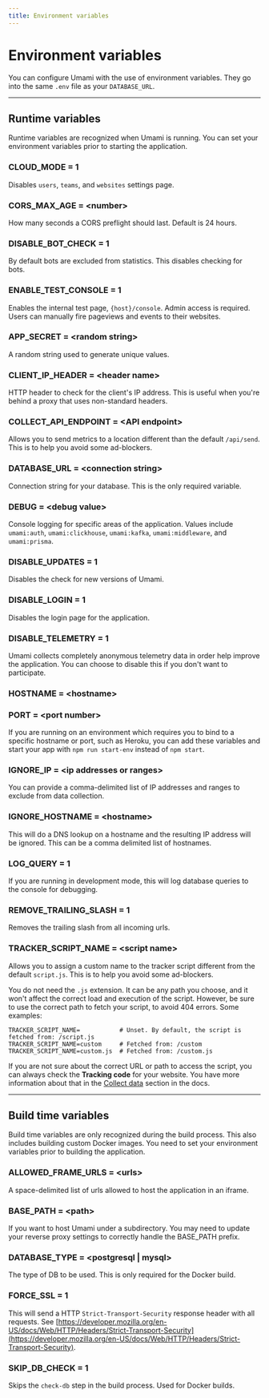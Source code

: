 ```yaml
---
title: Environment variables
---
```


# Environment variables

You can configure Umami with the use of environment variables. They go into the same `.env` file as your `DATABASE_URL`.

---

## Runtime variables

Runtime variables are recognized when Umami is running. You can set your environment variables prior to starting the application.

### CLOUD_MODE = 1

Disables `users`, `teams`, and `websites` settings page.

### CORS_MAX_AGE = &lt;number&gt;

How many seconds a CORS preflight should last. Default is 24 hours.

### DISABLE_BOT_CHECK = 1

By default bots are excluded from statistics. This disables checking for bots.

### ENABLE_TEST_CONSOLE = 1

Enables the internal test page, `{host}/console`. Admin access is required. Users can manually fire pageviews and events to their websites.

### APP_SECRET = &lt;random string&gt;

A random string used to generate unique values.

### CLIENT_IP_HEADER = &lt;header name&gt;

HTTP header to check for the client's IP address. This is useful when you're
behind a proxy that uses non-standard headers.

### COLLECT_API_ENDPOINT = &lt;API endpoint&gt;

Allows you to send metrics to a location different than the default `/api/send`. This is to help you avoid some ad-blockers.

### DATABASE_URL = &lt;connection string&gt;

Connection string for your database. This is the only required variable.

### DEBUG = &lt;debug value&gt;

Console logging for specific areas of the application. Values include `umami:auth`, `umami:clickhouse`, `umami:kafka`, `umami:middleware`, and `umami:prisma`.

### DISABLE_UPDATES = 1

Disables the check for new versions of Umami.

### DISABLE_LOGIN = 1

Disables the login page for the application.

### DISABLE_TELEMETRY = 1

Umami collects completely anonymous telemetry data in order help improve the application. You can choose to disable this if you don't want to participate.

### HOSTNAME = &lt;hostname&gt;

### PORT = &lt;port number&gt;

If you are running on an environment which requires you to bind to a specific hostname or port, such as Heroku, you can add
these variables and start your app with `npm run start-env` instead of `npm start`.

### IGNORE_IP = &lt;ip addresses or ranges&gt;

You can provide a comma-delimited list of IP addresses and ranges to exclude from data collection.

### IGNORE_HOSTNAME = &lt;hostname&gt;

This will do a DNS lookup on a hostname and the resulting IP address will be ignored. This can be a comma delimited list of hostnames.

### LOG_QUERY = 1

If you are running in development mode, this will log database queries to the console for debugging.

### REMOVE_TRAILING_SLASH = 1

Removes the trailing slash from all incoming urls.

### TRACKER_SCRIPT_NAME = &lt;script name&gt;

Allows you to assign a custom name to the tracker script different from the default `script.js`. This is to help you avoid some ad-blockers.

You do not need the `.js` extension. It can be any path you choose, and it won't affect the correct load and execution of the script. However, be sure to use the correct path to fetch your script, to avoid 404 errors. Some examples:

```
TRACKER_SCRIPT_NAME=           # Unset. By default, the script is fetched from: /script.js
TRACKER_SCRIPT_NAME=custom     # Fetched from: /custom
TRACKER_SCRIPT_NAME=custom.js  # Fetched from: /custom.js
```

If you are not sure about the correct URL or path to access the script, you can always check the **Tracking code** for your website. You have more information about that in the [Collect data](/docs/collect-data) section in the docs.

---

## Build time variables

Build time variables are only recognized during the build process. This also includes building custom Docker images. You need to set your environment variables prior to building the application.

### ALLOWED_FRAME_URLS = &lt;urls&gt;

A space-delimited list of urls allowed to host the application in an iframe.

### BASE_PATH = &lt;path&gt;

If you want to host Umami under a subdirectory. You may need to update your reverse proxy settings to correctly handle the BASE_PATH prefix.

### DATABASE_TYPE = &lt;postgresql | mysql&gt;

The type of DB to be used. This is only required for the Docker build.

### FORCE_SSL = 1

This will send a HTTP `Strict-Transport-Security` response header with all requests. See [https://developer.mozilla.org/en-US/docs/Web/HTTP/Headers/Strict-Transport-Security](https://developer.mozilla.org/en-US/docs/Web/HTTP/Headers/Strict-Transport-Security).

### SKIP_DB_CHECK = 1

Skips the `check-db` step in the build process. Used for Docker builds.
